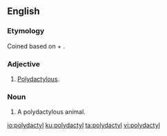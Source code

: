 ==English==

===Etymology===
Coined based on {{etyl|grc|en}} {{term|πολύς||many, much|lang=grc}} + {{term|δάκτυλος|lang=grc}}.

===Adjective===
{{en-adj|-}}

# [[polydactylous|Polydactylous]].

===Noun===
{{en-noun}}

# A polydactylous animal.

[[io:polydactyl]]
[[ku:polydactyl]]
[[ta:polydactyl]]
[[vi:polydactyl]]